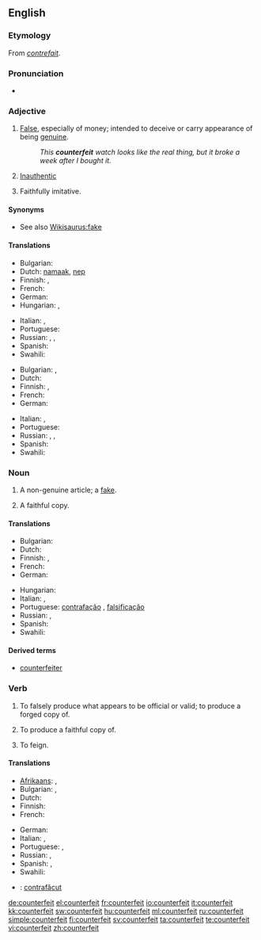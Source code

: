 {{wikipedia|dab=counterfeit}}
==English==

===Etymology===
From {{etyl|fro}} ''[[contrefait]]''.

===Pronunciation===
* {{a|US}} {{SAMPA|/caUn.t3.fIt/}}

===Adjective===
{{en-adj|-}}

# [[false|False]], especially of money; intended to deceive or carry appearance of being [[genuine]].
#: ''This '''counterfeit''' watch looks like the real thing, but it broke a week after I bought it.''
# [[inauthentic|Inauthentic]]
# {{obsolete}} Faithfully imitative.

====Synonyms====
* See also [[Wikisaurus:fake]]

====Translations====
{{trans-top|intended to deceive or carry appearance of being genuine}}
* Bulgarian: {{t|bg|фалшив}}
* Dutch: [[namaak]], [[nep]]
* Finnish: {{t-|fi|väärennetty}}, {{t+|fi|väärä}}
* French: {{t+|fr|contrefait}}
* German: {{t-|de|gefälscht}}
* Hungarian: {{t+|hu|hamis}},  {{t|hu|hamisított}}
{{trans-mid}}
* Italian: {{t+|it|contraffazione}}, {{t+|it|falso}}
* Portuguese: {{t+|pt|falso}}
* Russian: {{t|ru|поддельный|sc=Cyrl|tr=podd'él'nyj}}, {{t|ru|фальшивый|sc=Cyrl|tr=fal'šívyj}}, {{t|ru|контрафактный|sc=Cyrl|tr=kontrafáktnyj}}
* Spanish: {{t-|es|contrahecho}} {{t-|es|falsificado}}
* Swahili: {{t+|sw|bandia|xs=Swahili}}
{{trans-bottom}}

{{trans-top|unauthentic}}
* Bulgarian: {{t|bg|подправен}},  {{t|bg|фалшив}}
* Dutch: {{t-|nl|vervalst}}
* Finnish: {{t-|fi|väärennetty}}, {{t|fi|jäljitelty}}
* French: {{t+|fr|contrefait}}
* German: {{t+|de|falsch}}
{{trans-mid}}
* Italian: {{t+|it|contraffazione}}, {{t+|it|falso}}
* Portuguese: {{t+|pt|falso}}
* Russian: {{t|ru|поддельный|sc=Cyrl|tr=podd'él'nyj}}, {{t|ru|фальшивый|sc=Cyrl|tr=fal'šívyj}}, {{t|ru|контрафактный|sc=Cyrl|tr=kontrafáktnyj}}
* Spanish: {{t-|es|contrahecho}}
* Swahili: {{t+|sw|bandia|xs=Swahili}}
{{trans-bottom}}

===Noun===
{{en-noun}}

# A non-genuine article; a [[fake]].
# {{obsolete}} A faithful copy.

====Translations====
{{trans-top|fake}}
* Bulgarian: {{t|bg|фалшификация|f}}
* Dutch: {{t+|nl|vervalsing}}
* Finnish: {{t-|fi|väärennös}}, {{t-|fi|jäljitelmä}}
* French: {{t+|fr|contrefaçon}}
* German: {{t+|de|Fälschung|f}}
{{trans-mid}}
* Hungarian: {{t+|hu|hamisítvány}}
* Italian: {{t+|it|contraffazione|f}}, {{t+|it|falso|m}}
* Portuguese: [[contrafação]] {{f}}, [[falsificação]] {{f}}
* Russian: {{t|ru|подделка|f|sc=Cyrl|tr=podd'élka}}, {{t|ru|фальшивка|f|sc=Cyrl|tr=fal'šívka}}
* Spanish: {{t|es|contrahechura|f}}
* Swahili: {{t+|sw|bandia|xs=Swahili}}
{{trans-bottom}}

====Derived terms====
* [[counterfeiter]]

===Verb===
{{en-verb}}

# {{transitive}} To falsely produce what appears to be official or valid; to produce a forged copy of.
# {{transitive|obsolete}} To produce a faithful copy of.
# {{transitive|obsolete}} To feign.

====Translations====
{{trans-top|To produce something that appears to be official or valid}}
* [[Afrikaans]]: {{t+|af|namaak|xs=Afrikaans}}, {{t-|af|vervals|xs=Afrikaans}}
* Bulgarian: {{t|bg|подправям}},  {{t|bg|фалшифицирам}}
* Dutch: {{t+|nl|vervalsen}}
* Finnish: {{t-|fi|väärentää}}
* French: {{t+|fr|contrefaire}}
{{trans-mid}}
* German: {{t+|de|fälschen}}
* Italian: {{t-|it|contraffare}}, {{t-|it|falsificare}}
* Portuguese: {{t+|pt|contrafazer}}, {{t+|pt|falsificar}}
* Russian: {{t|ru|подделывать|sc=Cyrl|tr=podd'élyvat'}} {{impf}}, {{t|ru|подделать|sc=Cyrl|tr=podd'élat'}} {{pf}}
* Spanish: {{t+|es|falsificar}}, {{t-|es|contrahacer}}
* Swahili: {{t+|sw|bandia|xs=Swahili}}
{{trans-bottom}}

{{checktrans-top}}
* {{ttbc|Romanian}}: [[contrafăcut]]
{{trans-bottom}}

[[de:counterfeit]]
[[el:counterfeit]]
[[fr:counterfeit]]
[[io:counterfeit]]
[[it:counterfeit]]
[[kk:counterfeit]]
[[sw:counterfeit]]
[[hu:counterfeit]]
[[ml:counterfeit]]
[[ru:counterfeit]]
[[simple:counterfeit]]
[[fi:counterfeit]]
[[sv:counterfeit]]
[[ta:counterfeit]]
[[te:counterfeit]]
[[vi:counterfeit]]
[[zh:counterfeit]]